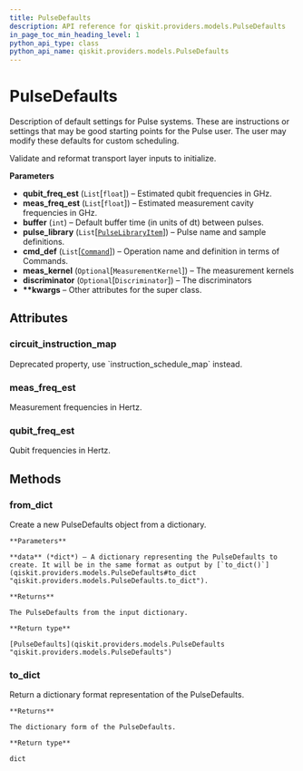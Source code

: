 ```yaml
---
title: PulseDefaults
description: API reference for qiskit.providers.models.PulseDefaults
in_page_toc_min_heading_level: 1
python_api_type: class
python_api_name: qiskit.providers.models.PulseDefaults
---
```


# PulseDefaults

<Class id="qiskit.providers.models.PulseDefaults" isDedicatedPage={true} github="https://github.com/qiskit/qiskit/tree/stable/0.14/qiskit/providers/models/pulsedefaults.py" signature="PulseDefaults(qubit_freq_est, meas_freq_est, buffer, pulse_library, cmd_def, meas_kernel=None, discriminator=None, **kwargs)" modifiers="class">
  Description of default settings for Pulse systems. These are instructions or settings that may be good starting points for the Pulse user. The user may modify these defaults for custom scheduling.

  Validate and reformat transport layer inputs to initialize.

  **Parameters**

  *   **qubit\_freq\_est** (`List`\[`float`]) – Estimated qubit frequencies in GHz.
  *   **meas\_freq\_est** (`List`\[`float`]) – Estimated measurement cavity frequencies in GHz.
  *   **buffer** (`int`) – Default buffer time (in units of dt) between pulses.
  *   **pulse\_library** (`List`\[[`PulseLibraryItem`](qiskit.qobj.PulseLibraryItem "qiskit.qobj.pulse_qobj.PulseLibraryItem")]) – Pulse name and sample definitions.
  *   **cmd\_def** (`List`\[[`Command`](qiskit.providers.models.Command "qiskit.providers.models.pulsedefaults.Command")]) – Operation name and definition in terms of Commands.
  *   **meas\_kernel** (`Optional`\[`MeasurementKernel`]) – The measurement kernels
  *   **discriminator** (`Optional`\[`Discriminator`]) – The discriminators
  *   **\*\*kwargs** – Other attributes for the super class.

  ## Attributes

  <span id="pulsedefaults-circuit-instruction-map" />

  ### circuit\_instruction\_map

  <Attribute id="qiskit.providers.models.PulseDefaults.circuit_instruction_map">
    Deprecated property, use `instruction_schedule_map` instead.
  </Attribute>

  <span id="pulsedefaults-meas-freq-est" />

  ### meas\_freq\_est

  <Attribute id="qiskit.providers.models.PulseDefaults.meas_freq_est">
    Measurement frequencies in Hertz.
  </Attribute>

  <span id="pulsedefaults-qubit-freq-est" />

  ### qubit\_freq\_est

  <Attribute id="qiskit.providers.models.PulseDefaults.qubit_freq_est">
    Qubit frequencies in Hertz.
  </Attribute>

  ## Methods

  <span id="pulsedefaults-from-dict" />

  ### from\_dict

  <Function id="qiskit.providers.models.PulseDefaults.from_dict" signature="PulseDefaults.from_dict(data)" modifiers="classmethod">
    Create a new PulseDefaults object from a dictionary.

    **Parameters**

    **data** (*dict*) – A dictionary representing the PulseDefaults to create. It will be in the same format as output by [`to_dict()`](qiskit.providers.models.PulseDefaults#to_dict "qiskit.providers.models.PulseDefaults.to_dict").

    **Returns**

    The PulseDefaults from the input dictionary.

    **Return type**

    [PulseDefaults](qiskit.providers.models.PulseDefaults "qiskit.providers.models.PulseDefaults")
  </Function>

  <span id="pulsedefaults-to-dict" />

  ### to\_dict

  <Function id="qiskit.providers.models.PulseDefaults.to_dict" signature="PulseDefaults.to_dict()">
    Return a dictionary format representation of the PulseDefaults.

    **Returns**

    The dictionary form of the PulseDefaults.

    **Return type**

    dict
  </Function>
</Class>

